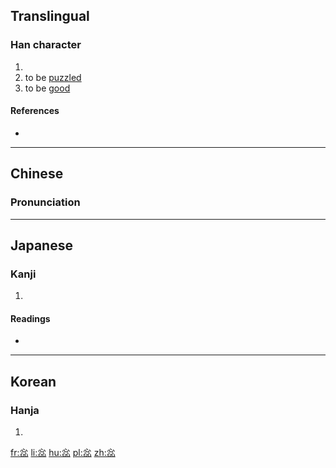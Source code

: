 ==Translingual==

===Han character===
{{Han char|rn=61|rad=心|as=08|sn=12|four=3333<sub>0</sub>|canj=心心心 (PPP)|ids=⿱[[心]]⿰心心}}

# {{defn|Han|sort=心08}}
# to be [[puzzled]]
# to be [[good]]

====References====
* {{Han ref|kx=0391.270|dkj=10826|dj=0727.030|hdz=42312.080|uh=60E2|ud=24802|bh=D8FB|bd=55547}}

----

==Chinese==
{{zh-hanzi-box|[[惢]]}}

===Pronunciation===
{{zh-pron
|m=suǒ,ruǐ
|c=so2
|mc=y
|oc=y
|cat=a,adv
}}

----

==Japanese==

===Kanji===
{{ja-kanji|grade=|rs=心08}}

# {{defn|lang=ja|sort=心08}}

====Readings====
* {{ja-readings|on=[[さ]] (sa), [[すい]] (sui), [[ずい]] (zui), [[に]] (ni)|kun=[[うたがう]] (utagau)}}

----

==Korean==

===Hanja===
{{ko-hanja|hangeul=솨|eumhun=|rv=swa|mr=swa|y=swa}}

# {{defn|lang=ko|sort=心08}}

[[fr:惢]]
[[li:惢]]
[[hu:惢]]
[[pl:惢]]
[[zh:惢]]